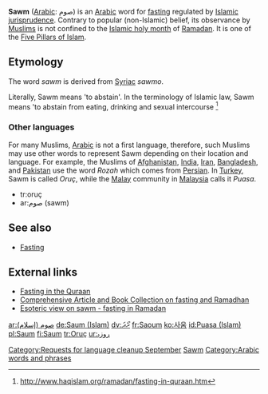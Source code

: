 {{nolanguage/box}}
[[Category:Requests for language cleanup September]]
{{cleanup|bit of a mess}}
'''Sawm''' ([[Arabic]]: صوم) is an [[Arabic language|Arabic]] word for [[fasting]] regulated by [[Islamic jurisprudence]]. Contrary to popular (non-Islamic) belief, its observance by [[Muslim]]s is not confined to the [[Islamic holy month]] of [[Ramadan]]. It is one of the [[Five Pillars of Islam]].

==Etymology==
The word ''sawm'' is derived from [[Syriac language|Syriac]] ''sawmo''.{{Fact|date=January 2007}}

Literally, Sawm means 'to abstain'. In the terminology of Islamic law, Sawm means 'to abstain from eating, drinking and sexual intercourse <ref>http://www.haqislam.org/ramadan/fasting-in-quraan.htm</ref>

===Other languages===
For many Muslims, [[Arabic]] is not a first language, therefore, such Muslims may use other words to represent Sawm depending on their location and language. For example, the Muslims of [[Afghanistan]], [[India]], [[Iran]], [[Bangladesh]], and [[Pakistan]] use the word ''Rozah'' which comes from [[Persian language|Persian]]. In [[Turkey]], Sawm is called ''Oruç'', while the [[Malay]] community in [[Malaysia]] calls it ''Puasa''.

{{translations}}
*tr:oruç
*ar:صوم (sawm)

==See also==
* [[Fasting]]

==External links==
* [http://www.haqislam.org/ramadan/fasting-in-quraan.htm Fasting in the Quraan]
* [http://abdurrahman.org/ramadhan/index.html Comprehensive Article and Book Collection on fasting and Ramadhan]
* [http://www.islamfrominside.com/Pages/Articles/Fast%20until%20the%20night%20%28Ramadan%29.html Esoteric view on sawm - fasting in Ramadan]

{{Wikiquote}}
{{Wikipedia}}
[[Category:Sawm|Sawm]]
[[Category:Arabic words and phrases]]

[[ar:صوم (إسلام)]]
[[de:Saum (Islam)]]
[[dv:ރޯދަ]]
[[fr:Saoum]]
[[ko:사움]]
[[id:Puasa (Islam)]]
[[pl:Saum]]
[[fi:Saum]]
[[tr:Oruç]]
[[ur:روزہ]]